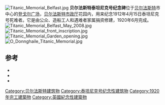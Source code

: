 {{coord|54.693|-5.927|display=title|region:GB_scale:5000}}
[[File:Titanic_Memorial_Belfast.jpg|right]]
'''贝尔法斯特泰坦尼克号纪念碑'''位于[[贝尔法斯特|贝尔法斯特]]市中心的[[登戈尔广场|登戈尔广场]]，[[贝尔法斯特市政厅|贝尔法斯特市政厅]]花园内，用来纪念1912年4月15日泰坦尼克号死难者。它是由公众、造船工人和遇难者家属捐资修建，1920年6月完成。
[[File:Titanic_Memorial_Belfast_May_2008.jpg|right]]
[[File:Titanic_Memorial_front_inscription.jpg|right]]
[[File:Titanic_Memorial_Garden_opening.jpg|right]]
[[File:O_Donnghaile_Titanic_Memorial.jpg|right]]

==参考==
{{reflist|colwidth=33em}}
{{Commons category|Titanic Memorial, Belfast}}
{{refbegin}}
* {{cite book
  | last = Barczewski
  | first = Stephanie
  | year = 2011
  | title = ''Titanic'': A Night Remembered
  | url = https://archive.org/details/titanicnightreme0000barc_k4a8
  | publisher = Continuum International Publishing Group
  | location = London
  | isbn = 978-1-4411-6169-7
  | ref = harv
  }}
* {{cite book
  | last = Cameron
  | first = Stephen
  | title = ''Titanic'' – Belfast's Own
  | url = https://archive.org/details/titanicbelfastso0000came
  | publisher = Wolfhound Press
  | location = Dublin
  | year = 1998
  | isbn = 0-86327-685-7
  | ref = harv
  }}
* {{cite book
  | last = McCaughan
  | first = Michael
  | year = 1998
  | title = The birth of the ''Titanic''
  | publisher = McGill-Queen's University Press
  | location = Montreal
  | isbn = 978-0-7735-1864-3
  | ref = harv
  }}

{{refend}}

{{鐵達尼號}}
[[Category:贝尔法斯特建筑物|Category:贝尔法斯特建筑物]]
[[Category:泰坦尼克号纪念性建筑物|Category:泰坦尼克号纪念性建筑物]]
[[Category:1920年完工建築物|Category:1920年完工建築物]]
[[Category:英國紀念性建築物|Category:英國紀念性建築物]]